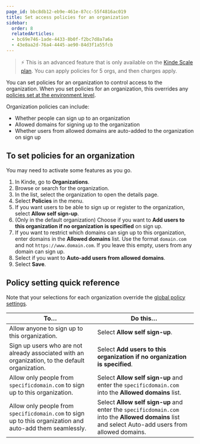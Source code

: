 ```yaml
---
page_id: bbc8db12-eb9e-461e-87cc-55f4816ac019
title: Set access policies for an organization
sidebar:
  order: 8
  relatedArticles:
  - bc69e746-1ade-4433-8b0f-f2bc7d8a7a6a
  - 43e8aa2d-76a4-4445-ae90-84d3f1a55fcb
---
```


>⚡ This is an advanced feature that is only available on the [Kinde Scale plan](https://kinde.com/pricing/). You can apply policies for 5 orgs, and then charges apply.

You can set policies for an organization to control access to the organization. When you set policies for an organization, this overrides any [policies set at the environment level](/build/set-up-options/access-policies/). 

Organization policies can include:

- Whether people can sign up to an organization
- Allowed domains for signing up to the organization
- Whether users from allowed domains are auto-added to the organization on sign up

## To set policies for an organization

You may need to activate some features as you go.

1. In Kinde, go to **Organizations**.
2. Browse or search for the organization.
3. In the list, select the organization to open the details page. 
4. Select **Policies** in the menu.
5. If you want users to be able to sign up or register to the organization, select **Allow self sign-up**.
6. (Only in the default organization) Choose if you want to **Add users to this organization if no organization is specified** on sign up.
7. If you want to restrict which domains can sign up to this organization, enter domains in the **Allowed domains** list. Use the format `domain.com` and not `https://www.domain.com`. If you leave this empty, users from any domain can sign up.
8. Select if you want to **Auto-add users from allowed domains**. 
9. Select **Save**. 

## Policy setting quick reference

Note that your selections for each organization override the [global policy settings](/authenticate/custom-configurations/access-policies/).

| To… | Do this… |
| --- | --- |
| Allow anyone to sign up to this organization. | Select **Allow self sign-up**. |
| Sign up users who are not already associated with an organization, to the default organization.  | Select **Add users to this organization if no organization is specified**. |
| Allow only people from `specificdomain.com` to sign up to this organization. | Select **Allow self sign-up** and enter the `specificdomain.com` into the **Allowed domains** list. |
| Allow only people from `specificdomain.com` to sign up to this organization and auto-add them seamlessly. | Select **Allow self sign-up** and enter the `specificdomain.com` into the **Allowed domains** list and select Auto-add users from allowed domains. |
